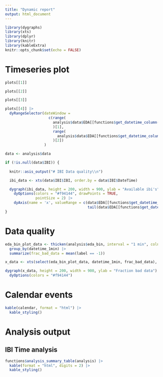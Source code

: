 ```yaml
---
title: "Dynamic report"
output: html_document
---
```


```r
library(dygraphs)
library(xts)
library(dplyr)
library(knitr)
library(kableExtra)
knitr::opts_chunk$set(echo = FALSE)
```

# Timeseries plot

```r

plots[[1]] 

plots[[2]] 

plots[[3]] 

plots[[4]] |> 
  dyRangeSelector(dateWindow =
                    c(range(
                      analysis$data$EDA[[functions$get_datetime_column(analysis$data$EDA)]]
                      )[1],
                      range(
                        analysis$data$EDA[[functions$get_datetime_column(analysis$data$EDA)]]
                      )[2])
                  )


```

```r
data <- analysis$data

if (!is.null(data$IBI)) {
  
  knitr::asis_output("# IBI Data quality\\n")

  ibi_data <- xts(data$IBI$IBI, order.by = data$IBI$DateTime)

  dygraph(ibi_data, height = 200, width = 900, ylab = "Available ibi's") |>
    dyOptions(colors = "#f94144", drawPoints = TRUE,
              pointSize = 2) |>
    dyAxis(name = 'x', valueRange = c(data$EDA[[functions$get_datetime_column(data$EDA)]][1],
                                      tail(data$EDA[[functions$get_datetime_column(data$EDA)]], n=1)))
}

```


# Data quality

```r
eda_bin_plot_data <- thicken(analysis$eda_bin, interval = "1 min", colname = "datetime_1min") |>
  group_by(datetime_1min) |>
  summarize(frac_bad_data = mean(label == -1))

x_data <- xts(select(eda_bin_plot_data, datetime_1min, frac_bad_data), order.by = eda_bin_plot_data[[1]])

dygraph(x_data, height = 200, width = 900, ylab = "Fraction bad data") |>
  dyOptions(colors = "#f94144")

```

# Calendar events

```r

kable(calendar, format = "html") |>
  kable_styling()

```


# Analysis output

## IBI Time analysis

```r

functions$analysis_summary_table(analysis) |>
  kable(format = "html", digits = 2) |>
  kable_styling()

```


